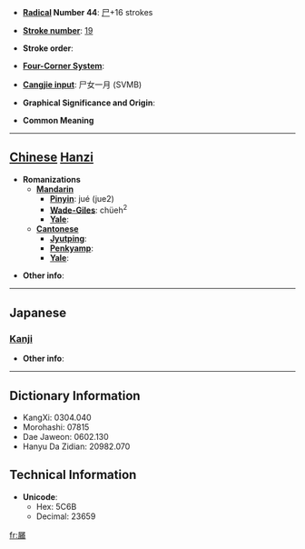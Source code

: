 * '''[[Wiktionary:Chinese radical index| Radical]] Number 44''': [[Wiktionary:Chinese radical index 尸|尸]]+16 strokes

* '''[[Wiktionary:Chinese total strokes index|Stroke number]]''': [[Wiktionary:Chinese total strokes index 19|19]]

* '''Stroke order''': 

* '''[[Wiktionary:Chinese four corner index|Four-Corner System]]''': 

* '''[[Wiktionary:Chinese Cangjie index|Cangjie input]]''': 尸女一月 (SVMB)

* '''Graphical Significance and Origin''': 

* '''Common Meaning'''

----

== [[Chinese]] [[Hanzi]] ==

* '''Romanizations'''
** '''[[Mandarin]]'''
*** '''[[Pinyin]]''': jué (jue2)
*** '''[[Wade-Giles]]''': chüeh<sup>2</sup>
*** '''[[Yale]]''': 
** '''[[Cantonese]]'''
*** '''[[Jyutping]]''':
*** '''[[Penkyamp]]''': 
*** '''[[Yale]]''': 

* '''Other info''': 

----

==Japanese==
===[[Kanji]]===
{{kanji|on readings=[[きゃく]] (kyaku)
|kun readings=
}}

* '''Other info''':  

----

== Dictionary Information ==

* KangXi: 0304.040
* Morohashi: 07815
* Dae Jaweon: 0602.130
* Hanyu Da Zidian: 20982.070

== Technical Information ==

* '''Unicode''':
** Hex: 5C6B
** Decimal: 23659

[[fr:屫]]